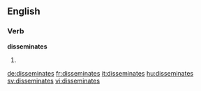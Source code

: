==English==

===Verb===
'''disseminates'''

# {{en-third-person singular of|disseminate}}

[[de:disseminates]]
[[fr:disseminates]]
[[it:disseminates]]
[[hu:disseminates]]
[[sv:disseminates]]
[[vi:disseminates]]